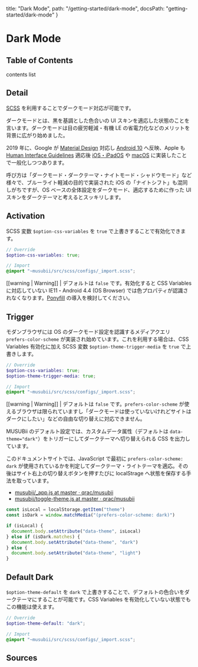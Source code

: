   title: "Dark Mode",
  path: "/getting-started/dark-mode",
  docsPath: "getting-started/dark-mode"
}


# Dark Mode

## Table of Contents

contents list

## Detail

[SCSS](/getting-started/using-with-scss) を利用することでダークモード対応が可能です。

ダークモードとは、黒を基調とした色合いの UI スキンを適応した状態のことを言います。ダークモードは目の疲労軽減・有機 LE の省電力化などのメリットを背景に広がり始めました。

2019 年に、Google が [Material Design](https://material.io/design/color/dark-theme.html#) 対応し [Android 10](https://www.android.com/android-10/) へ反映、Apple も [Human Interface Guidelines](https://developer.apple.com/design/human-interface-guidelines/ios/visual-design/dark-mode/) 適応後 [iOS・iPadOS](https://support.apple.com/ja-jp/HT210332) や [macOS](https://support.apple.com/ja-jp/HT208976) に実装したことで一般化しつつあります。

呼び方は「ダークモード・ダークテーマ・ナイトモード・シャドウモード」など様々で、ブルーライト軽減の目的で実装された iOS の「ナイトシフト」も混同しがちですが、OS ベースの全体設定をダークモード、適応するために作った UI スキンをダークテーマと考えるとスッキリします。

## Activation

SCSS 変数 `$option-css-variables` を `true` で上書きすることで有効化できます。

```scss
// Override
$option-css-variables: true;

// Import
@import "~musubii/src/scss/configs/_import.scss";
```

[[warning | Warning]]
| デフォルトは `false` です。有効化すると CSS Variables に対応していない IE11・Android 4.4 (OS Browser) では色プロパティが認識されなくなります。[Ponyfill](/getting-started/css-variables#ponyfill) の導入を検討してください。

## Trigger

モダンブラウザには OS のダークモード設定を認識するメディアクエリ `prefers-color-scheme` が実装され始めています。これを利用する場合は、CSS Variables 有効化に加え SCSS 変数 `$option-theme-trigger-media` を `true` で上書きします。

```scss
// Override
$option-css-variables: true;
$option-theme-trigger-media: true;

// Import
@import "~musubii/src/scss/configs/_import.scss";
```

[[warning | Warning]]
| デフォルトは `false` です。`prefers-color-scheme` が使えるブラウザは限られていますし「ダークモードは使っていないけれどサイトはダークにしたい」などの自由な切り替えに対応できません。

MUSUBii のデフォルト設定では、カスタムデータ属性（デフォルトは `data-theme="dark"`）をトリガーにしてダークテーマへ切り替えられる CSS を出力しています。

このドキュメントサイトでは、JavaScript で最初に `prefers-color-scheme: dark` が使用されているかを判定してダークテーマ・ライトテーマを適応。その後はサイト右上の切り替えボタンを押すたびに localStrage へ状態を保存する手法を取っています。

- [musubii/\_app.js at master · qrac/musubii](https://github.com/qrac/musubii/blob/master/src/pages/_app.js)
- [musubii/toggle-theme.js at master · qrac/musubii](https://github.com/qrac/musubii/blob/master/src/components/parts/toggle-theme.js)

```js
const isLocal = localStorage.getItem("theme")
const isDark = window.matchMedia("(prefers-color-scheme: dark)")

if (isLocal) {
  document.body.setAttribute("data-theme", isLocal)
} else if (isDark.matches) {
  document.body.setAttribute("data-theme", "dark")
} else {
  document.body.setAttribute("data-theme", "light")
}
```

## Default Dark

`$option-theme-default` を `dark` で上書きすることで、デフォルトの色合いをダークテーマにすることが可能です。CSS Variables を有効化していない状態でもこの機能は使えます。

```scss
// Override
$option-theme-default: "dark";

// Import
@import "~musubii/src/scss/configs/_import.scss";
```

## Sources

<PreviewSources title={meta.title} docsPath={meta.docsPath} />
